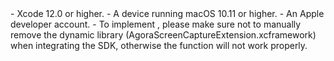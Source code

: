 <PlatformWrapper platform="macos">
- Xcode 12.0 or higher.
- A device running macOS 10.11 or higher.
- An Apple developer account.
- To implement <Vg k="SCR_SHR" />, please make sure not to manually remove the <Vg k="SCR_SHR" /> dynamic library (AgoraScreenCaptureExtension.xcframework) when integrating the SDK, otherwise the function will not work properly.
</PlatformWrapper>